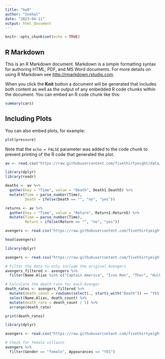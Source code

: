 ```yaml
---
title: "hw9"
author: "Snehal"
date: "2023-04-11"
output: html_document
---
```


```r
knitr::opts_chunk$set(echo = TRUE)
```

## R Markdown

This is an R Markdown document. Markdown is a simple formatting syntax for authoring HTML, PDF, and MS Word documents. For more details on using R Markdown see <http://rmarkdown.rstudio.com>.

When you click the **Knit** button a document will be generated that includes both content as well as the output of any embedded R code chunks within the document. You can embed an R code chunk like this:

```r
summary(cars)
```

## Including Plots

You can also embed plots, for example:

```r
plot(pressure)
```

Note that the `echo = FALSE` parameter was added to the code chunk to prevent printing of the R code that generated the plot.

```r
av <- read.csv("https://raw.githubusercontent.com/fivethirtyeight/data/master/avengers/avengers.csv", stringsAsFactors = FALSE)
```

```r
library(dplyr)
library(readr)

deaths <- av %>%
  gather(key = "Time", value = "Death", Death1:Death5) %>%
  mutate(Time = parse_number(Time),
         Death = ifelse(Death == "", "no", "yes"))

returns <- av %>%
  gather(key = "Time", value = "Return", Return1:Return5) %>%
  mutate(Time = parse_number(Time),
         Return = ifelse(Return == "", "no", "yes"))


```

```r
avengers <- read.csv("https://raw.githubusercontent.com/fivethirtyeight/data/master/avengers/avengers.csv", stringsAsFactors = FALSE)

```

```r
head(avengers)
```

```r
library(dplyr)

avengers <- read.csv("https://raw.githubusercontent.com/fivethirtyeight/data/master/avengers/avengers.csv", stringsAsFactors = FALSE)

# Filter the data to only include the original Avengers
avengers_filtered <- avengers %>%
  filter(Name.Alias %in% c("Captain America", "Iron Man", "Thor", "Hulk", "Black Widow", "Hawkeye"))

# Calculate the death rate for each Avenger
death_rates <- avengers_filtered %>%
  mutate(death_count = rowSums(select(., starts_with("Death")) == "YES", na.rm = TRUE)) %>%
  select(Name.Alias, death_count) %>%
  mutate(death_rate = death_count / 5) %>%
  arrange(death_rate)

print(death_rates)


```

```r
library(dplyr)

avengers <- read.csv("https://raw.githubusercontent.com/fivethirtyeight/data/master/avengers/avengers.csv", stringsAsFactors = FALSE)

# Check for female villains
avengers %>%
  filter(Gender == "female", Appearances == "YES")

```


